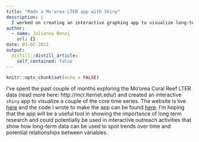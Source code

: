 ```yaml
---
title: "Made a Mo'orea LTER app with Shiny"
description: |
  I worked on creating an interactive graphing app to visualize long-term data from Mo'orea.
author:
  - name: Julianna Renzi
    url: {}
date: 03-02-2021
output:
  distill::distill_article:
    self_contained: false
---
```



```r
knitr::opts_chunk$set(echo = FALSE)
```

I've spent the past couple of months exploring the Mo'orea Coral Reef LTER data (read more here: http://mcr.lternet.edu/) and created an interactive `shiny` app to visualize a couple of the core time series. The website is live [here](https://juliannarenzi.shinyapps.io/MCR_LTER_explore/) and the code I wrote to make the app can be found [here](https://github.com/juliannajollyrenzi/LTER_Shiny_app). 
I'm hoping that the app will be a useful tool in showing the importance of long term research and could potentially be used in interactive outreach activities that show how long-term data can be used to spot trends over time and potential relationships between variables.


